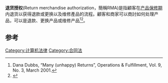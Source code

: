 '''退货授权'''(Return merchandise authorization，簡稱RMA)是指顧客在[[产品|产品]][[保修期|保修期]]内退货以获得退款或更换以及维修產品的流程。顧客和商家可以商討如何处理产品，可以是退款、更换产品或维修产品<ref>Dana Dubbs, “Many (unhappy) Returns”, Operations & Fulfillment, Vol. 9, No. 3, March 2001.</ref><ref>{{Cite web|title=What is return merchandise authorization (RMA)? - Definition from WhatIs.com|url=http://whatis.techtarget.com/definition/return-merchandise-authorization-RMA|publisher=}}</ref>。

== 参考 ==
{{Reflist}}

[[Category:计算机法律|Category:计算机法律]]
[[Category:合同法|Category:合同法]]
